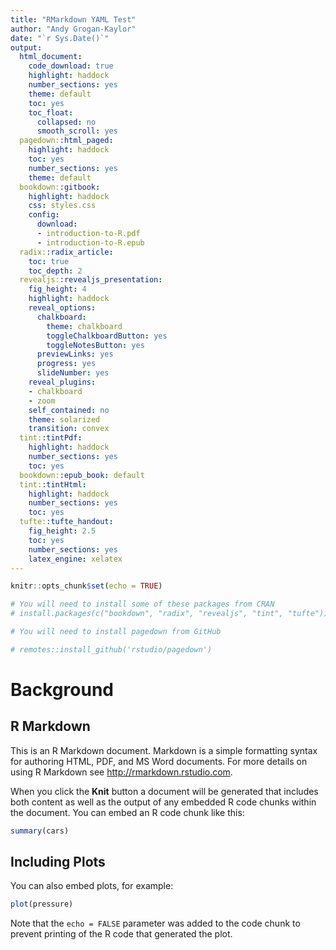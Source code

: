 ---
title: "RMarkdown YAML Test"
author: "Andy Grogan-Kaylor"
date: "`r Sys.Date()`"
output:
  html_document:
    code_download: true
    highlight: haddock
    number_sections: yes
    theme: default
    toc: yes
    toc_float:
      collapsed: no
      smooth_scroll: yes
  pagedown::html_paged: 
    highlight: haddock
    toc: yes
    number_sections: yes
    theme: default
  bookdown::gitbook:
    highlight: haddock
    css: styles.css
    config:
      download:
      - introduction-to-R.pdf
      - introduction-to-R.epub
  radix::radix_article:
    toc: true
    toc_depth: 2
  revealjs::revealjs_presentation:
    fig_height: 4
    highlight: haddock
    reveal_options:
      chalkboard:
        theme: chalkboard
        toggleChalkboardButton: yes
        toggleNotesButton: yes
      previewLinks: yes
      progress: yes
      slideNumber: yes
    reveal_plugins:
    - chalkboard
    - zoom
    self_contained: no
    theme: solarized
    transition: convex
  tint::tintPdf:
    highlight: haddock
    number_sections: yes
    toc: yes
  bookdown::epub_book: default  
  tint::tintHtml:
    highlight: haddock
    number_sections: yes
    toc: yes
  tufte::tufte_handout:
    fig_height: 2.5
    toc: yes
    number_sections: yes
    latex_engine: xelatex
---

```{r setup, include=FALSE}

knitr::opts_chunk$set(echo = TRUE)

```

```{r, eval = FALSE}

# You will need to install some of these packages from CRAN
# install.packages(c("bookdown", "radix", "revealjs", "tint", "tufte"))

# You will need to install pagedown from GitHub

# remotes::install_github('rstudio/pagedown')


```

# Background

## R Markdown

This is an R Markdown document. Markdown is a simple formatting syntax for authoring HTML, PDF, and MS Word documents. For more details on using R Markdown see <http://rmarkdown.rstudio.com>.

When you click the **Knit** button a document will be generated that includes both content as well as the output of any embedded R code chunks within the document. You can embed an R code chunk like this:

```{r cars}
summary(cars)
```

## Including Plots

You can also embed plots, for example:

```{r pressure, echo=FALSE}
plot(pressure)
```

Note that the `echo = FALSE` parameter was added to the code chunk to prevent printing of the R code that generated the plot.
